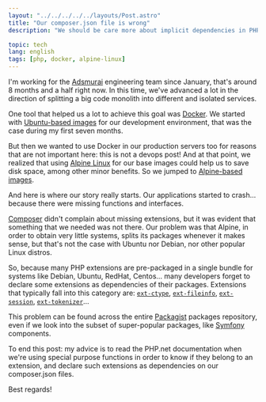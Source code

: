```yaml
---
layout: "../../../../../layouts/Post.astro"
title: "Our composer.json file is wrong"
description: "We should be care more about implicit dependencies in PHP projects..."

topic: tech
lang: english
tags: [php, docker, alpine-linux]
---
```


I'm working for the [Adsmurai](http://www.adsmurai.com/) engineering team since
January, that's around 8 months and a half right now. In this time, we've
advanced a lot in the direction of splitting a big code monolith into different
and isolated services.

One tool that helped us a lot to achieve this goal was [Docker](https://www.docker.com/).
We started with [Ubuntu-based images](https://hub.docker.com/_/ubuntu/) for our
development environment, that was the case during my first seven months.

But then we wanted to use Docker in our production servers too for reasons that
are not important here: this is not a devops post! And at that point, we
realized that using [Alpine Linux](https://alpinelinux.org/) for our base images
could help us to save disk space, among other minor benefits. So we jumped to
[Alpine-based images](https://hub.docker.com/_/alpine/).

And here is where our story really starts. Our applications started to crash...
because there were missing functions and interfaces.

[Composer](https://getcomposer.org/) didn't complain about missing extensions,
but it was evident that something that we needed was not there. Our problem was
that Alpine, in order to obtain very little systems, splits its packages
whenever it makes sense, but that's not the case with Ubuntu nor Debian, nor
other popular Linux distros.

So, because many PHP extensions are pre-packaged in a single bundle for systems
like Debian, Ubuntu, RedHat, Centos... many developers forget to declare some
extensions as dependencies of their packages. Extensions that typically fall
into this category are: [`ext-ctype`](http://php.net/manual/en/book.ctype.php),
[`ext-fileinfo`](http://php.net/manual/en/book.fileinfo.php),
[`ext-session`](http://php.net/manual/en/book.session.php),
[`ext-tokenizer`](http://php.net/manual/en/book.tokenizer.php)...

This problem can be found across the entire [Packagist](https://packagist.org/)
packages repository, even if we look into the subset of super-popular packages,
like [Symfony](http://symfony.com/) components.

To end this post: my advice is to read the PHP.net documentation when we're
using special purpose functions  in order to know if they belong to an extension,
and declare such extensions as dependencies on our composer.json files.

Best regards!
